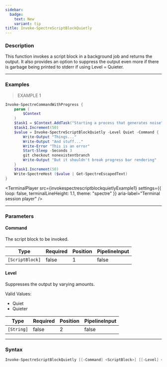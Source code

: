 ```yaml
---
sidebar:
  badge:
    text: New
    variant: tip
title: Invoke-SpectreScriptBlockQuietly
---
```









### Description

This function invokes a script block in a background job and returns the output. It also provides an option to suppress the output even more if there is garbage being printed to stderr if using Level = Quieter.



---


### Examples
> EXAMPLE 1

```powershell
Invoke-SpectreCommandWithProgress {
    param (
        $Context
    )
    $task1 = $Context.AddTask("Starting a process that generates noise")
    $task1.Increment(50)
    $value = Invoke-SpectreScriptBlockQuietly -Level Quiet -Command {
        Write-Output "Things..."
        Write-Output "And stuff..."
        Write-Error "This is an error"
        Start-Sleep -Seconds 3
        git checkout nonexistentbranch
        Write-Output "But it shouldn't break progress bar rendering"
    }
    $task1.Increment(50)
    Write-SpectreHost ($value | Get-SpectreEscapedText)
}
```
<TerminalPlayer
    src={invokespectrescriptblockquietlyExample1}
    settings={{
        loop: false,
        terminalLineHeight: 1.1,
        theme: "spectre"
    }}
    aria-label="Terminal session player"
/>


---


### Parameters
#### **Command**

The script block to be invoked.






|Type           |Required|Position|PipelineInput|
|---------------|--------|--------|-------------|
|`[ScriptBlock]`|false   |1       |false        |



#### **Level**

Suppresses the output by varying amounts.



Valid Values:

* Quiet
* Quieter






|Type      |Required|Position|PipelineInput|
|----------|--------|--------|-------------|
|`[String]`|false   |2       |false        |





---


### Syntax
```powershell
Invoke-SpectreScriptBlockQuietly [[-Command] <ScriptBlock>] [[-Level] <String>] [<CommonParameters>]
```
